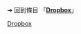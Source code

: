 {{LPR
|article = Dropbox
|latest_release_version = 152.3.4855
|latest_release_date = {{release date and age|2022|06|24}}<ref>[https://www.dropbox.com/release_notes Dropbox - Release Notes]</ref>
}}<noinclude>

{{Template reference list}}

➔ 回到條目 「'''[[Dropbox]]'''」
[[Category:最新預覽版模板|Dropbox]]
</noinclude>